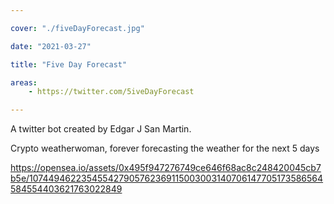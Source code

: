 ```yaml
---

cover: "./fiveDayForecast.jpg"

date: "2021-03-27"

title: "Five Day Forecast"

areas:
    - https://twitter.com/5iveDayForecast

---
```


A twitter bot created by Edgar J San Martin.

Crypto weatherwoman, forever forecasting the weather for the next 5 days

https://opensea.io/assets/0x495f947276749ce646f68ac8c248420045cb7b5e/107449462235455427905762369115003003140706147705173586564584554403621763022849